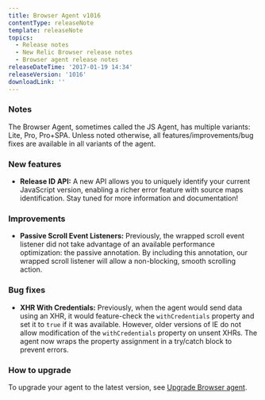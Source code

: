 ```yaml
---
title: Browser Agent v1016
contentType: releaseNote
template: releaseNote
topics:
  - Release notes
  - New Relic Browser release notes
  - Browser agent release notes
releaseDateTime: '2017-01-19 14:34'
releaseVersion: '1016'
downloadLink: ''
---
```


### Notes

The Browser Agent, sometimes called the JS Agent, has multiple variants: Lite, Pro, Pro+SPA. Unless noted otherwise, all features/improvements/bug fixes are available in all variants of the agent.

### New features

* **Release ID API:** A new API allows you to uniquely identify your current JavaScript version, enabling a richer error feature with source maps identification. Stay tuned for more information and documentation!

### Improvements

* **Passive Scroll Event Listeners:** Previously, the wrapped scroll event listener did not take advantage of an available performance optimization: the passive annotation. By including this annotation, our wrapped scroll listener will allow a non-blocking, smooth scrolling action.

### Bug fixes

* **XHR With Credentials:** Previously, when the agent would send data using an XHR, it would feature-check the `withCredentials` property and set it to `true` if it was available. However, older versions of IE do not allow modification of the `withCredentials` property on unsent XHRs. The agent now wraps the property assignment in a try/catch block to prevent errors.

### How to upgrade

To upgrade your agent to the latest version, see [Upgrade Browser agent](https://docs.newrelic.com/docs/browser/new-relic-browser/installation-configuration/upgrade-browser-agent).

